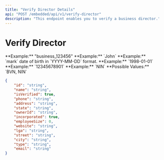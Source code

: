 ```yaml
---
title: "Verify Director Details"
api: "POST /embedded/api/v1/verify-director"
description: "This endpoint enables you to verify a business director."
---
```


# Verify Director

<ParamField body="businessId" type="string" required>
	**Example:** "business_123456"
</ParamField>

<ParamField body="firstName" type="string" required>
	**Example:** `John`
</ParamField>

<ParamField body="lastName" type="string" required>
	**Example:** `mark`
</ParamField>

<ParamField body="dateOfBirth" type="string" required>
	date of birth in `YYYY-MM-DD` format. **Example:** `1998-01-01`
</ParamField>

<ParamField body="idNumber" type="string" required>
	**Example:** `12345678901`
</ParamField>

<ParamField body="idType" type="string" required>
	**Example:** `NIN` **Possible Values:** `BVN, NIN`
</ParamField>

<ResponseExample>

```json
{
	"id": "string",
	"name": "string",
	"isVerified": true,
	"phone": "string",
	"address": "string",
	"state": "string",
	"ownerId": "string",
	"incorporated": true,
	"employeeSize": 0,
	"website": "string",
	"lga": "string",
	"street": "string",
	"city": "string",
	"type": "string",
	"email": "string"
}
```

</ResponseExample>
